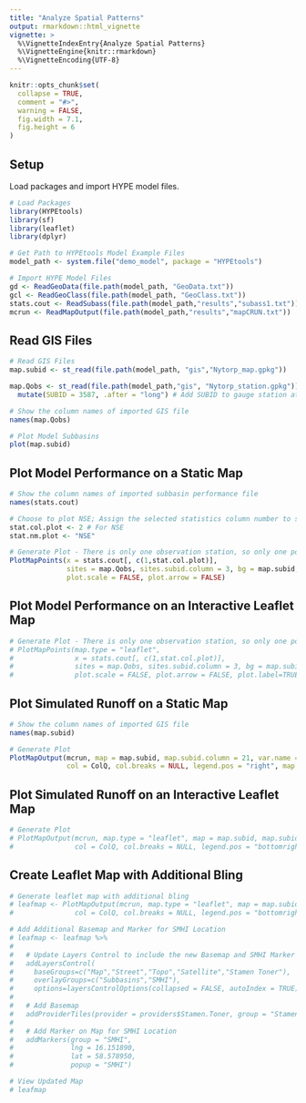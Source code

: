 ```yaml
---
title: "Analyze Spatial Patterns"
output: rmarkdown::html_vignette
vignette: >
  %\VignetteIndexEntry{Analyze Spatial Patterns}
  %\VignetteEngine{knitr::rmarkdown}
  %\VignetteEncoding{UTF-8}
---
```


```r
knitr::opts_chunk$set(
  collapse = TRUE,
  comment = "#>",
  warning = FALSE,
  fig.width = 7.1,
  fig.height = 6
)
```

## Setup
Load packages and import HYPE model files.
```r
# Load Packages
library(HYPEtools)
library(sf)
library(leaflet)
library(dplyr)

# Get Path to HYPEtools Model Example Files
model_path <- system.file("demo_model", package = "HYPEtools")

# Import HYPE Model Files
gd <- ReadGeoData(file.path(model_path, "GeoData.txt"))
gcl <- ReadGeoClass(file.path(model_path, "GeoClass.txt"))
stats.cout <- ReadSubass(file.path(model_path,"results","subass1.txt"))
mcrun <- ReadMapOutput(file.path(model_path,"results","mapCRUN.txt")) 
```

## Read GIS Files
```r
# Read GIS Files
map.subid <- st_read(file.path(model_path, "gis","Nytorp_map.gpkg"))

map.Qobs <- st_read(file.path(model_path,"gis", "Nytorp_station.gpkg")) %>%
  mutate(SUBID = 3587, .after = "long") # Add SUBID to gauge station attributes

# Show the column names of imported GIS file
names(map.Qobs)

# Plot Model Subbasins
plot(map.subid)
```

## Plot Model Performance on a Static Map
```r
# Show the column names of imported subbasin performance file
names(stats.cout)

# Choose to plot NSE; Assign the selected statistics column number to stat.col.plot
stat.col.plot <- 2 # For NSE
stat.nm.plot <- "NSE"

# Generate Plot - There is only one observation station, so only one point appears on the map
PlotMapPoints(x = stats.cout[, c(1,stat.col.plot)], 
              sites = map.Qobs, sites.subid.column = 3, bg = map.subid, 
              plot.scale = FALSE, plot.arrow = FALSE)

```

## Plot Model Performance on an Interactive Leaflet Map
```r
# Generate Plot - There is only one observation station, so only one point appears on the map
# PlotMapPoints(map.type = "leaflet",
#               x = stats.cout[, c(1,stat.col.plot)],
#               sites = map.Qobs, sites.subid.column = 3, bg = map.subid,
#               plot.scale = FALSE, plot.arrow = FALSE, plot.label=TRUE, bg.label.column = 25, plot.bg.label="static")

```

## Plot Simulated Runoff on a Static Map
```r
# Show the column names of imported GIS file
names(map.subid)

# Generate Plot
PlotMapOutput(mcrun, map = map.subid, map.subid.column = 21, var.name = "CRUN", legend.title = "Runoff (mm/d)",
              col = ColQ, col.breaks = NULL, legend.pos = "right", map.adj = 0, plot.scale = FALSE, plot.arrow = FALSE)

```

## Plot Simulated Runoff on an Interactive Leaflet Map
```r
# Generate Plot
# PlotMapOutput(mcrun, map.type = "leaflet", map = map.subid, map.subid.column = 25, var.name = "CRUN", legend.title = "Runoff (mm/d)",
#               col = ColQ, col.breaks = NULL, legend.pos = "bottomright", map.adj = 0, plot.scale = FALSE, plot.arrow = FALSE)

```

## Create Leaflet Map with Additional Bling
```r
# Generate leaflet map with additional bling
# leafmap <- PlotMapOutput(mcrun, map.type = "leaflet", map = map.subid, map.subid.column = 25, var.name = "CRUN", legend.title = "Runoff (mm/d)",
#               col = ColQ, col.breaks = NULL, legend.pos = "bottomright", map.adj = 0, plot.scale = TRUE, plot.arrow = FALSE, plot.label = TRUE, plot.searchbar = TRUE)

# Add Additional Basemap and Marker for SMHI Location
# leafmap <- leafmap %>%
# 
#   # Update Layers Control to include the new Basemap and SMHI Marker
#   addLayersControl(
#     baseGroups=c("Map","Street","Topo","Satellite","Stamen Toner"),
#     overlayGroups=c("Subbasins","SMHI"),
#     options=layersControlOptions(collapsed = FALSE, autoIndex = TRUE)) %>%
# 
#   # Add Basemap
#   addProviderTiles(provider = providers$Stamen.Toner, group = "Stamen Toner") %>%
# 
#   # Add Marker on Map for SMHI Location
#   addMarkers(group = "SMHI",
#              lng = 16.151890,
#              lat = 58.578950,
#              popup = "SMHI")

# View Updated Map
# leafmap

```

